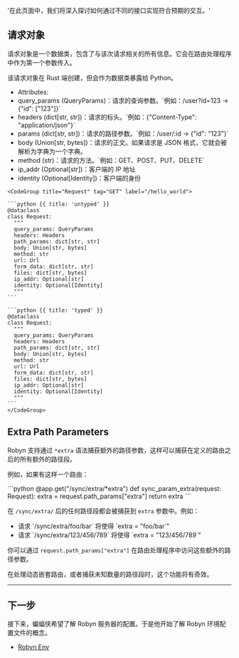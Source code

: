   '在此页面中，我们将深入探讨如何通过不同的接口实现符合预期的交互。'

## 请求对象

请求对象是一个数据类，包含了与该次请求相关的所有信息。它会在路由处理程序中作为第一个参数传入。

<Row>
<Col>
该请求对象在 Rust 端创建，但会作为数据类暴露给 Python。

<ul>
<li>
Attributes:
</li>
<li>
query_params (QueryParams)：请求的查询参数。`例如：/user?id=123 -> {"id": ["123"]}`
</li>
<li>
headers (dict[str, str])：请求的标头。`例如：{"Content-Type": "application/json"}`
</li>
<li>
params (dict[str, str])：请求的路径参数。`例如：/user/:id -> {"id": "123"}`
</li>
<li>
body (Union[str, bytes])：请求的正文。如果请求是 JSON 格式，它就会被解析为字典为一个字典。
</li>
<li>
method (str)：请求的方法。`例如：GET、POST、PUT、DELETE`
</li>
<li>
ip_addr (Optional[str])：客户端的 IP 地址
</li>
<li>
identity (Optional[Identity])：客户端的身份
</li>

</ul>

</Col>
  <Col>

    <CodeGroup title="Request" tag="GET" label="/hello_world">

    ```python {{ title: 'untyped' }}
    @dataclass
    class Request:
      """
      query_params: QueryParams
      headers: Headers
      path_params: dict[str, str]
      body: Union[str, bytes]
      method: str
      url: Url
      form_data: dict[str, str]
      files: dict[str, bytes]
      ip_addr: Optional[str]
      identity: Optional[Identity]
      """
    ```

    ```python {{ title: 'typed' }}
    @dataclass
    class Request:
      """
      query_params: QueryParams
      headers: Headers
      path_params: dict[str, str]
      body: Union[str, bytes]
      method: str
      url: Url
      form_data: dict[str, str]
      files: dict[str, bytes]
      ip_addr: Optional[str]
      identity: Optional[Identity]
      """
    ```
    </CodeGroup>

  </Col>
</Row>

## Extra Path Parameters

Robyn 支持通过 `*extra` 语法捕获额外的路径参数，这样可以捕获在定义的路由之后的所有额外的路径段。

例如，如果有这样一个路由：

<CodeGroup>
    ```python
    @app.get("/sync/extra/*extra") def sync_param_extra(request: Request):
        extra = request.path_params["extra"]
        return extra
    ```
</CodeGroup>

在 `/sync/extra/` 后的任何路径段都会被捕获到 `extra` 参数中。例如：

<ul>
  <li>请求 `/sync/extra/foo/bar` 将使得 `extra = "foo/bar`"</li>
  <li>请求 `/sync/extra/123/456/789` 将使得 `extra = "123/456/789`"</li>
</ul>

你可以通过 `request.path_params["extra"]` 在路由处理程序中访问这些额外的路径参数。

在处理动态嵌套路由，或者捕获未知数量的路径段时，这个功能将有奇效。

---

## 下一步

接下来，蝙蝠侠希望了解 Robyn 服务器的配置。于是他开始了解 Robyn 环境配置文件的概念。

- [Robyn Env](/documentation/zh/api_reference/robyn_env)

